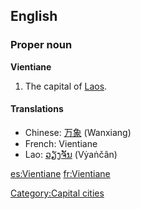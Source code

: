 {{wikipedia}}
==English==

===Proper noun===
'''Vientiane'''
# The capital of [[Laos]].

====Translations====
*Chinese: [[万象]] (Wanxiang)
*French: Vientiane
*Lao: [[ວຽງຈັນ]] (Vẏaṅčân)

[[Category:Capital cities]]

[[es:Vientiane]]
[[fr:Vientiane]]